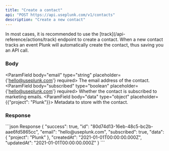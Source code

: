 ```yaml
---
title: "Create a contact"
api: "POST https://api.useplunk.com/v1/contacts"
description: "Create a new contact"
---
```

<Warning>
    In most cases, it is recommended to use the [track](/api-reference/actions/track) endpoint to create a contact.
    When a new contact tracks an event Plunk will automatically create the contact, thus saving you an API call.
</Warning>


### Body
<ParamField body="email" type="string" placeholder={'hello@useplunk.com'} required>
    The email address of the contact.
</ParamField>
<ParamField body="subscribed" type="boolean" placeholder={'hello@useplunk.com'} required>
    Whether the contact is subscribed to marketing emails.
</ParamField>
<ParamField body="data" type="object" placeholder={{"project": "Plunk"}}>
    Metadata to store with the contact.
</ParamField>

### Response
<ResponseExample>
    ```json Response
    {
        "success": true,
        "id": "80d74d13-16eb-48c5-bc2b-aae6fd5865cc",
        "email": "hello@useplunk.com",
        "subscribed": true,
        "data": {
        "project": "Plunk"
    },
        "createdAt": "2021-01-01T00:00:00.000Z",
        "updatedAt": "2021-01-01T00:00:00.000Z"
    }
    ```
</ResponseExample>